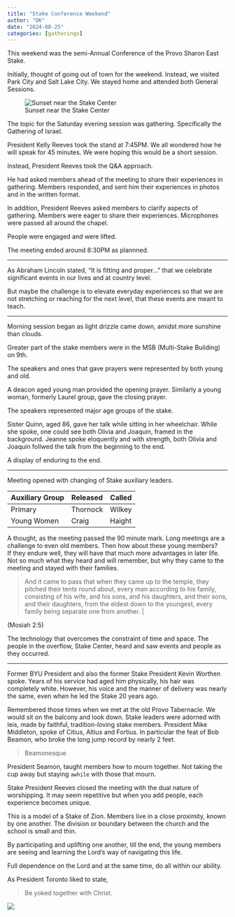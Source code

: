 ```yaml
---
title: "Stake Conference Weekend"
author: "DK"
date: "2024-08-25"
categories: [gatherings]
---
```


This weekend was the semi-Annual Conference of the Provo Sharon East Stake.

Initially, thought of going out of town for the weekend. Instead, we visited Park City and Salt Lake City. We stayed home and attended both General Sessions.

![Sunset near the Stake Center](20240824_190541.jpg)

The topic for the Saturday evening session was gathering. Specifically the Gathering of Israel.

President Kelly Reeves took the stand at 7:45PM. We all wondered how he will speak for 45 minutes. We were hoping this would be a short session.

Instead, President Reeves took the Q&A approach.

He had asked members ahead of the meeting to share their experiences in gathering. Members responded, and sent him their experiences in photos and in the written format.

In addition, President Reeves asked members to clarify aspects of gathering. 
Members were eager to share their experiences. 
Microphones were passed all around the chapel.

People were engaged and were lifted.

The meeting ended around 8:30PM as plannned.

---

As Abraham Lincoln stated, 
"It is fitting and proper..." that we celebrate significant events in our lives and at country level.

But maybe the challenge is to elevate everyday experiences so that we are not stretching or reaching for the next level, that these events are meant to teach.

------------------------------------------------------------------------

Morning session began as light drizzle came down, amidst more sunshine than clouds.

Greater part of the stake members were in the MSB (Multi-Stake Building) on 9th.

The speakers and ones that gave prayers were represented by both young and old.

A deacon aged young man provided the opening prayer. Similarly a young woman, formerly Laurel group, gave the closing prayer.

The speakers represented major age groups of the stake.

Sister Quinn, aged 86, gave her talk while sitting in her wheelchair. While she spoke, one could see both Olivia and Joaquin, framed in the background. Jeanne spoke eloquently and with strength, both Olivia and Joaquin follwed the talk from the beginning to the end.

A display of enduring to the end.

------------------------------------------------------------------------

Meeting opened with changing of Stake auxiliary leaders.

| Auxiliary Group | Released | Called |
|-----------------|----------|--------|
| Primary         | Thornock | Wilkey |
| Young Women     | Craig    | Haight |


A thought, as the meeting passed the 90 minute mark.
Long meetings are a challenge to even old members. Then how about these young members?                                                                                                                    
If they endure well, they will have that much more advantages in later life. 
Not so much what they heard and will remember, but why they came to the meeting and stayed with their families.

> And it came to pass that when they came up to the temple, they pitched their tents round about, every man according to his family, consisting of his wife, and his sons, and his daughters, and their sons, and their daughters, from the eldest down to the youngest, every family being separate one from another. |

(Mosiah 2:5)

The technology that overcomes the constraint of time and space. The people in the overflow, Stake Center, heard and saw events and people as they occurred.

------------------------------------------------------------------------

Former BYU President and also the former Stake President Kevin Worthen spoke. Years of his service had aged him physically, his hair was completely white. However, his voice and the manner of delivery was nearly the same, even when he led the Stake 20 years ago.

Remembered those times when we met at the old Provo Tabernacle. We would sit on the balcony and look down. Stake leaders were adorned with leis, made by faithful, tradition-loving stake members. President Mike Middleton, spoke of Citius, Altius and Fortius. In particular the feat of Bob Beamon, who broke the long jump record by nearly 2 feet.

> Beamonesque

President Seamon, taught members how to mourn together. Not taking the cup away but staying `awhile` with those that mourn.

Stake President Reeves closed the meeting with the dual nature of worshipping. It may seem repetitive but when you add people, each experience becomes unique.

This is a model of a Stake of Zion. Members live in a close proximity, known by one another. The division or boundary between the church and the school is small and thin.

By participating and uplifting one another, till the end, the young members are seeing and learning the Lord's way of navigating this life.

Full dependence on the Lord and at the same time, do all within our ability.

As President Toronto liked to state,

> Be yoked together with Christ.

![](EPSON005.JPG)
